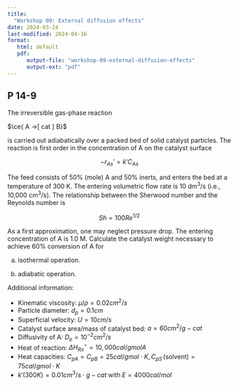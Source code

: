 ```yaml
---
title: 
  "Workshop 09: External diffusion effects"
date: 2024-03-24
last-modified: 2024-04-16
format: 
   html: default
   pdf:
      output-file: "workshop-09-external-diffusion-effects"
      output-ext: "pdf"
---
```


<!-- ::: {.content-visible when-format="html"} -->
<!-- ::: {.callout-tip} -->
<!-- ## Solutions -->
<!---->
<!-- Solutions to these problems are uploaded at [Workshop 9 solutions](./solutions.qmd) -->
<!---->
<!-- ::: -->
<!-- ::: -->

## P 14-9

The irreversible gas-phase reaction

$\ce{ A ->[ cat ] B}$

is carried out adiabatically over a packed bed of solid catalyst particles.
The reaction is first order in the concentration of A on the catalyst surface

$$-r_{As}' = k' C_{As} $$

The feed consists of 50% (mole) A and 50% inerts, and enters the bed at a temperature of 300 K.
The entering volumetric flow rate is 10 dm^3^/s (i.e., 10,000 cm^3^/s).
The relationship between the Sherwood number and the Reynolds number is

$$ Sh = 100 Re^{1/2}$$

As a first approximation, one may neglect pressure drop.
The entering concentration of A is 1.0 M.
Calculate the catalyst weight necessary to achieve 60% conversion of A for

(a) isothermal operation.

(b) adiabatic operation.

Additional information:

- Kinematic viscosity: $\mu/\rho =  0.02 cm^2/s$
- Particle diameter: $d_p = 0.1 cm$ 
- Superficial velocity: $U =10 cm/s$
- Catalyst surface area/mass of catalyst bed: $a= 60 cm^2/g-cat$ 
- Diffusivity of A: $D_e =  10^{-2} cm^2/s$
- Heat of reaction: $\Delta H_{Rx}^{\circ} = 10,000 cal/g mol A$ 
- Heat capacities: $C_{pA} =  C_{pB} =  25 cal/g mol \cdot K, C_{pS}\, \text{(solvent)} =  75 cal/g mol \cdot K$
- $k' (300 K) = 0.01 cm^3 /s \cdot g-cat \; \text{with}\; E = 4000 cal/mol$


